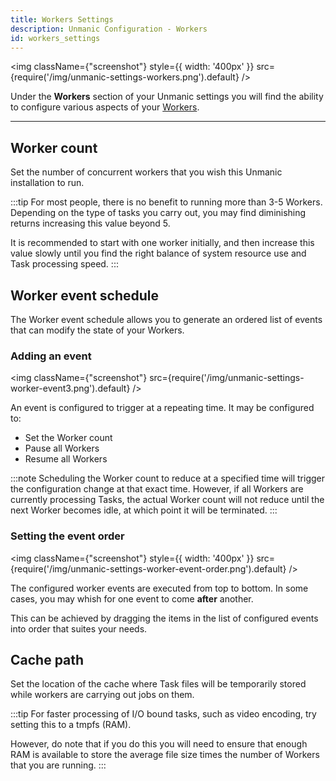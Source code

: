 ```yaml
---
title: Workers Settings
description: Unmanic Configuration - Workers
id: workers_settings
---
```



<img className={"screenshot"} style={{ width: '400px' }} src={require('/img/unmanic-settings-workers.png').default} />

Under the **Workers** section of your Unmanic settings you will find the ability to configure various aspects of your [Workers](/docs/dashboard/workers).

---


## Worker count

Set the number of concurrent workers that you wish this Unmanic installation to run.

:::tip
For most people, there is no benefit to running more than 3-5 Workers.
Depending on the type of tasks you carry out, you may find diminishing returns increasing this value beyond 5.

It is recommended to start with one worker initially, and then increase this value slowly until you find the right
balance of system resource use and Task processing speed.
:::

## Worker event schedule

The Worker event schedule allows you to generate an ordered list of events that can modify the state of your Workers.

### Adding an event

<img className={"screenshot"} src={require('/img/unmanic-settings-worker-event3.png').default} />

An event is configured to trigger at a repeating time.
It may be configured to:
- Set the Worker count
- Pause all Workers
- Resume all Workers


:::note
Scheduling the Worker count to reduce at a specified time will trigger the configuration change at that exact time.
However, if all Workers are currently processing Tasks, the actual Worker count will not reduce until the next Worker
becomes idle, at which point it will be terminated.
:::

### Setting the event order

<img className={"screenshot"} style={{ width: '400px' }} src={require('/img/unmanic-settings-worker-event-order.png').default} />

The configured worker events are executed from top to bottom. In some cases, you may whish for one event to come
**after** another.

This can be achieved by dragging the items in the list of configured events into order that suites your needs.


## Cache path

Set the location of the cache where Task files will be temporarily stored while workers are carrying out jobs on them.

:::tip
For faster processing of I/O bound tasks, such as video encoding, try setting this to a tmpfs (RAM).

However, do note that if you do this you will need to ensure that enough RAM is available to store the average file
size times the number of Workers that you are running.
:::




